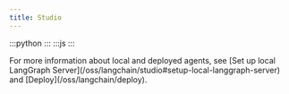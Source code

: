 ```yaml
---
title: Studio
---
```



:::python
<StableCalloutPy />
:::
:::js
<StableCalloutJS />
:::

<Studio/>

<Tip>
For more information about local and deployed agents, see [Set up local LangGraph Server](/oss/langchain/studio#setup-local-langgraph-server) and [Deploy](/oss/langchain/deploy).
</Tip>

